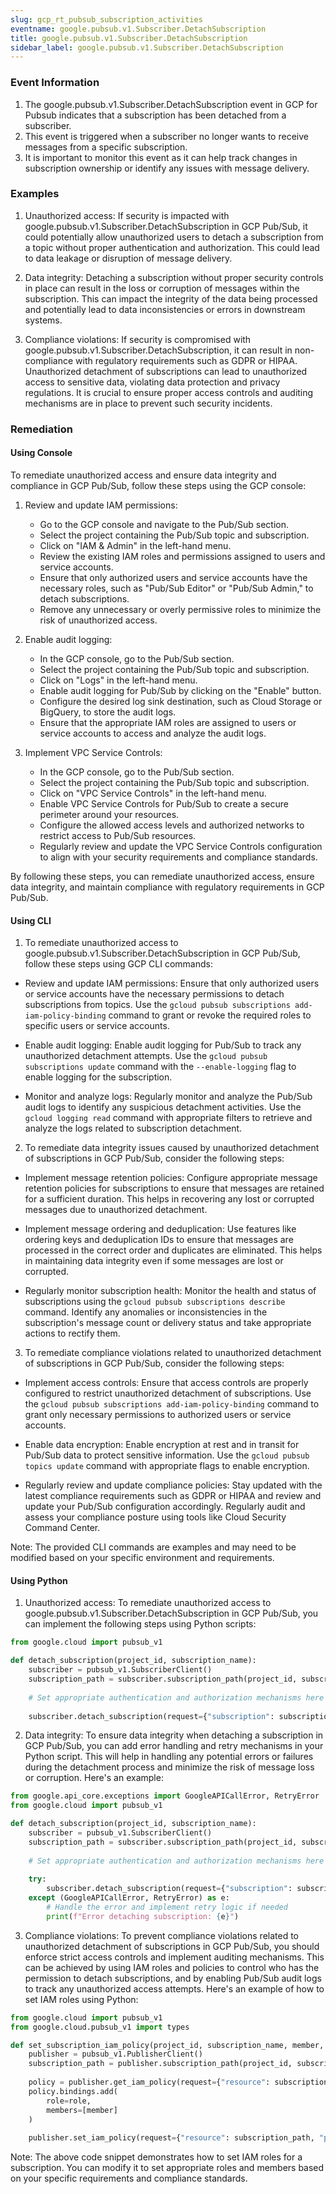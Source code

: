 ```yaml
--- 
slug: gcp_rt_pubsub_subscription_activities
eventname: google.pubsub.v1.Subscriber.DetachSubscription
title: google.pubsub.v1.Subscriber.DetachSubscription
sidebar_label: google.pubsub.v1.Subscriber.DetachSubscription
---
```

                       
### Event Information

1. The google.pubsub.v1.Subscriber.DetachSubscription event in GCP for Pubsub indicates that a subscription has been detached from a subscriber.
2. This event is triggered when a subscriber no longer wants to receive messages from a specific subscription.
3. It is important to monitor this event as it can help track changes in subscription ownership or identify any issues with message delivery.


### Examples

1. Unauthorized access: If security is impacted with google.pubsub.v1.Subscriber.DetachSubscription in GCP Pub/Sub, it could potentially allow unauthorized users to detach a subscription from a topic without proper authentication and authorization. This could lead to data leakage or disruption of message delivery.

2. Data integrity: Detaching a subscription without proper security controls in place can result in the loss or corruption of messages within the subscription. This can impact the integrity of the data being processed and potentially lead to data inconsistencies or errors in downstream systems.

3. Compliance violations: If security is compromised with google.pubsub.v1.Subscriber.DetachSubscription, it can result in non-compliance with regulatory requirements such as GDPR or HIPAA. Unauthorized detachment of subscriptions can lead to unauthorized access to sensitive data, violating data protection and privacy regulations. It is crucial to ensure proper access controls and auditing mechanisms are in place to prevent such security incidents.

### Remediation

#### Using Console

To remediate unauthorized access and ensure data integrity and compliance in GCP Pub/Sub, follow these steps using the GCP console:

1. Review and update IAM permissions:
   - Go to the GCP console and navigate to the Pub/Sub section.
   - Select the project containing the Pub/Sub topic and subscription.
   - Click on "IAM & Admin" in the left-hand menu.
   - Review the existing IAM roles and permissions assigned to users and service accounts.
   - Ensure that only authorized users and service accounts have the necessary roles, such as "Pub/Sub Editor" or "Pub/Sub Admin," to detach subscriptions.
   - Remove any unnecessary or overly permissive roles to minimize the risk of unauthorized access.

2. Enable audit logging:
   - In the GCP console, go to the Pub/Sub section.
   - Select the project containing the Pub/Sub topic and subscription.
   - Click on "Logs" in the left-hand menu.
   - Enable audit logging for Pub/Sub by clicking on the "Enable" button.
   - Configure the desired log sink destination, such as Cloud Storage or BigQuery, to store the audit logs.
   - Ensure that the appropriate IAM roles are assigned to users or service accounts to access and analyze the audit logs.

3. Implement VPC Service Controls:
   - In the GCP console, go to the Pub/Sub section.
   - Select the project containing the Pub/Sub topic and subscription.
   - Click on "VPC Service Controls" in the left-hand menu.
   - Enable VPC Service Controls for Pub/Sub to create a secure perimeter around your resources.
   - Configure the allowed access levels and authorized networks to restrict access to Pub/Sub resources.
   - Regularly review and update the VPC Service Controls configuration to align with your security requirements and compliance standards.

By following these steps, you can remediate unauthorized access, ensure data integrity, and maintain compliance with regulatory requirements in GCP Pub/Sub.

#### Using CLI

1. To remediate unauthorized access to google.pubsub.v1.Subscriber.DetachSubscription in GCP Pub/Sub, follow these steps using GCP CLI commands:

- Review and update IAM permissions: Ensure that only authorized users or service accounts have the necessary permissions to detach subscriptions from topics. Use the `gcloud pubsub subscriptions add-iam-policy-binding` command to grant or revoke the required roles to specific users or service accounts.

- Enable audit logging: Enable audit logging for Pub/Sub to track any unauthorized detachment attempts. Use the `gcloud pubsub subscriptions update` command with the `--enable-logging` flag to enable logging for the subscription.

- Monitor and analyze logs: Regularly monitor and analyze the Pub/Sub audit logs to identify any suspicious detachment activities. Use the `gcloud logging read` command with appropriate filters to retrieve and analyze the logs related to subscription detachment.

2. To remediate data integrity issues caused by unauthorized detachment of subscriptions in GCP Pub/Sub, consider the following steps:

- Implement message retention policies: Configure appropriate message retention policies for subscriptions to ensure that messages are retained for a sufficient duration. This helps in recovering any lost or corrupted messages due to unauthorized detachment.

- Implement message ordering and deduplication: Use features like ordering keys and deduplication IDs to ensure that messages are processed in the correct order and duplicates are eliminated. This helps in maintaining data integrity even if some messages are lost or corrupted.

- Regularly monitor subscription health: Monitor the health and status of subscriptions using the `gcloud pubsub subscriptions describe` command. Identify any anomalies or inconsistencies in the subscription's message count or delivery status and take appropriate actions to rectify them.

3. To remediate compliance violations related to unauthorized detachment of subscriptions in GCP Pub/Sub, consider the following steps:

- Implement access controls: Ensure that access controls are properly configured to restrict unauthorized detachment of subscriptions. Use the `gcloud pubsub subscriptions add-iam-policy-binding` command to grant only necessary permissions to authorized users or service accounts.

- Enable data encryption: Enable encryption at rest and in transit for Pub/Sub data to protect sensitive information. Use the `gcloud pubsub topics update` command with appropriate flags to enable encryption.

- Regularly review and update compliance policies: Stay updated with the latest compliance requirements such as GDPR or HIPAA and review and update your Pub/Sub configuration accordingly. Regularly audit and assess your compliance posture using tools like Cloud Security Command Center.

Note: The provided CLI commands are examples and may need to be modified based on your specific environment and requirements.

#### Using Python

1. Unauthorized access: To remediate unauthorized access to google.pubsub.v1.Subscriber.DetachSubscription in GCP Pub/Sub, you can implement the following steps using Python scripts:

```python
from google.cloud import pubsub_v1

def detach_subscription(project_id, subscription_name):
    subscriber = pubsub_v1.SubscriberClient()
    subscription_path = subscriber.subscription_path(project_id, subscription_name)
    
    # Set appropriate authentication and authorization mechanisms here
    
    subscriber.detach_subscription(request={"subscription": subscription_path})
```

2. Data integrity: To ensure data integrity when detaching a subscription in GCP Pub/Sub, you can add error handling and retry mechanisms in your Python script. This will help in handling any potential errors or failures during the detachment process and minimize the risk of message loss or corruption. Here's an example:

```python
from google.api_core.exceptions import GoogleAPICallError, RetryError
from google.cloud import pubsub_v1

def detach_subscription(project_id, subscription_name):
    subscriber = pubsub_v1.SubscriberClient()
    subscription_path = subscriber.subscription_path(project_id, subscription_name)
    
    # Set appropriate authentication and authorization mechanisms here
    
    try:
        subscriber.detach_subscription(request={"subscription": subscription_path})
    except (GoogleAPICallError, RetryError) as e:
        # Handle the error and implement retry logic if needed
        print(f"Error detaching subscription: {e}")
```

3. Compliance violations: To prevent compliance violations related to unauthorized detachment of subscriptions in GCP Pub/Sub, you should enforce strict access controls and implement auditing mechanisms. This can be achieved by using IAM roles and policies to control who has the permission to detach subscriptions, and by enabling Pub/Sub audit logs to track any unauthorized access attempts. Here's an example of how to set IAM roles using Python:

```python
from google.cloud import pubsub_v1
from google.cloud.pubsub_v1 import types

def set_subscription_iam_policy(project_id, subscription_name, member, role):
    publisher = pubsub_v1.PublisherClient()
    subscription_path = publisher.subscription_path(project_id, subscription_name)
    
    policy = publisher.get_iam_policy(request={"resource": subscription_path})
    policy.bindings.add(
        role=role,
        members=[member]
    )
    
    publisher.set_iam_policy(request={"resource": subscription_path, "policy": policy})
```

Note: The above code snippet demonstrates how to set IAM roles for a subscription. You can modify it to set appropriate roles and members based on your specific requirements and compliance standards.


 